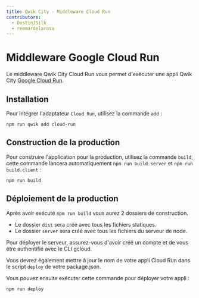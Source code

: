 ```yaml
---
title: Qwik City - Middleware Cloud Run
contributors:
  - DustinJSilk
  - reemardelarosa
---
```


# Middleware Google Cloud Run

Le middleware Qwik City Cloud Run vous permet d'exécuter une appli Qwik City [Google Cloud Run](https://cloud.google.com/run).

## Installation

Pour intégrer l'adaptateur `Cloud Run`, utilisez la commande `add` :

```shell
npm run qwik add cloud-run
```

## Construction de la production

Pour construire l'application pour la production, utilisez la commande `build`, cette commande lancera automatiquement `npm run build.server` et `npm run build.client` :

```shell
npm run build
```

## Déploiement de la production

Après avoir exécuté `npm run build` vous aurez 2 dossiers de construction.

- Le dossier `dist` sera créé avec tous les fichiers statiques.
- Le dossier `server` sera créé avec tous les fichiers du serveur de node.

Pour déployer le serveur, assurez-vous d'avoir créé un compte et de vous être authentifié avec le CLI gcloud.

Vous devrez également mettre à jour le nom de votre appli Cloud Run dans le script `deploy` de votre package.json.

Vous pouvez ensuite exécuter cette commande pour déployer votre appli :

```shell
npm run deploy
```
